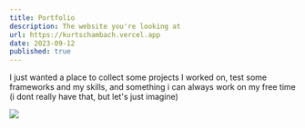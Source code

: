 ```yaml
---
title: Portfolio
description: The website you're looking at
url: https://kurtschambach.vercel.app
date: 2023-09-12
published: true
---
```


I just wanted a place to collect some projects I worked on, test some frameworks and my skills,
and something i can always work on my free time (i dont really have that, but let's just imagine)

![](/a3chron.png)